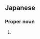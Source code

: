 ==Japanese==
{{ja-kanjitab|波|多|野}}

===Proper noun===
{{ja-pos|proper noun|はたの}}

# {{surname|lang=ja|sort=はたの}}